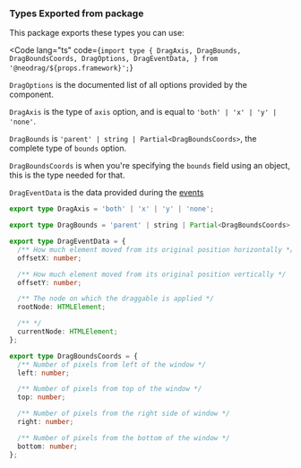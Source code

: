 
### Types Exported from package

This package exports these types you can use:

<Code
  lang="ts"
  code={`import type {
  DragAxis,
  DragBounds,
  DragBoundsCoords,
  DragOptions,
  DragEventData,
} from '@neodrag/${props.framework}';`}
></Code>

`DragOptions` is the documented list of all options provided by the component.

`DragAxis` is the type of `axis` option, and is equal to `'both' | 'x' | 'y' | 'none'`.

`DragBounds` is `'parent' | string | Partial<DragBoundsCoords>`, the complete type of `bounds` option.

`DragBoundsCoords` is when you're specifying the `bounds` field using an object, this is the type needed for that.

`DragEventData` is the data provided during the [events](#events)

```ts
export type DragAxis = 'both' | 'x' | 'y' | 'none';

export type DragBounds = 'parent' | string | Partial<DragBoundsCoords>;

export type DragEventData = {
  /** How much element moved from its original position horizontally */
  offsetX: number;

  /** How much element moved from its original position vertically */
  offsetY: number;

  /** The node on which the draggable is applied */
  rootNode: HTMLElement;

  /** */
  currentNode: HTMLElement;
};

export type DragBoundsCoords = {
  /** Number of pixels from left of the window */
  left: number;

  /** Number of pixels from top of the window */
  top: number;

  /** Number of pixels from the right side of window */
  right: number;

  /** Number of pixels from the bottom of the window */
  bottom: number;
};
```
